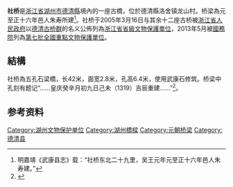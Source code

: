 {{coord|30|36|15.3|N|120|01|36.0|E|display=title}}
{{文物保护单位
| 级别 = 全国
| 图片 = She Bridge, 2020-11-14 01.jpg
| 名称 = 德清古桥群
| 子项 = 社桥
| 编号 = 7-1965-3-001
| 分类 = 古建筑
| 时代 = [[元|元]]
| 所在 = [[浙江省|浙江省]][[湖州市|湖州市]][[德清縣|德清縣]]
| 登录 = 2013年
| Cat = 浙江全国重点文物保护单位
}}
'''社桥'''是[[浙江省|浙江省]][[湖州市|湖州市]][[德清縣|德清縣]]境內的一座古橋，位於德清縣洛舍镇龙山村。桥梁為元至正十六年邑人朱寿所建<ref>明嘉靖《武康县志》载：“社桥东北二十九里，吴王元年元至正十六年邑人朱寿建。”</ref>。社桥于2005年3月16日与其余十二座古桥被[[浙江省人民政府|浙江省人民政府]]以[[德清古桥群|德清古桥群]]的名义公佈列為[[浙江省省級文物保護單位|浙江省省級文物保護單位]]，2013年5月被[[中华人民共和国国务院|國務院]]列為[[第七批全國重點文物保護單位|第七批全國重點文物保護單位]]。

== 結構 ==
社桥為五孔石梁橋，长42米，面宽2.8米，孔高6.4米，使用武康石修筑。桥梁中孔刻有题记“……皇庆癸辛月初九日己未（1319）吉辰重建……”<ref>{{cite journal|title=江南水乡古桥文化一一浙江德清古桥梁初探 (上)|author=孙荣华|journal=古建园林技术|year=2005|issue=02}}</ref>。

== 参考资料 ==
{{commonscat|She Bridge}}
{{reflist}}

{{德清古桥群}}
{{浙江全国重点文物保护单位}}
[[Category:湖州文物保护单位|Category:湖州文物保护单位]]
[[Category:湖州橋樑|Category:湖州橋樑]]
[[Category:元朝桥梁|Category:元朝桥梁]]
[[Category:德清县|Category:德清县]]